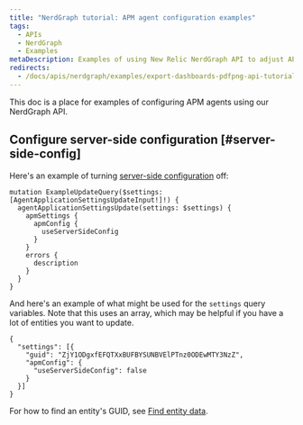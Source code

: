 ```yaml
---
title: "NerdGraph tutorial: APM agent configuration examples"
tags:
  - APIs
  - NerdGraph
  - Examples
metaDescription: Examples of using New Relic NerdGraph API to adjust APM 
redirects:
  - /docs/apis/nerdgraph/examples/export-dashboards-pdfpng-api-tutorial
---
```


This doc is a place for examples of configuring APM agents using our NerdGraph API. 

## Configure server-side configuration [#server-side-config]

Here's an example of turning [server-side configuration](/docs/apm/agents/manage-apm-agents/configuration/server-side-agent-configuration) off: 

```
mutation ExampleUpdateQuery($settings: [AgentApplicationSettingsUpdateInput!]!) {
  agentApplicationSettingsUpdate(settings: $settings) {
    apmSettings {
      apmConfig {
        useServerSideConfig
      }
    }
    errors {
      description
    }
  }
}
```

And here's an example of what might be used for the `settings` query variables. Note that this uses an array, which may be helpful if you have a lot of entities you want to update. 

```
{
  "settings": [{
    "guid": "ZjY1ODgxfEFQTXxBUFBYSUNBVElPTnz0ODEwMTY3NzZ",
    "apmConfig": {
      "useServerSideConfig": false
    }
  }]
}
```

For how to find an entity's GUID, see [Find entity data](/docs/new-relic-one/use-new-relic-one/core-concepts/what-entity-new-relic/#find).